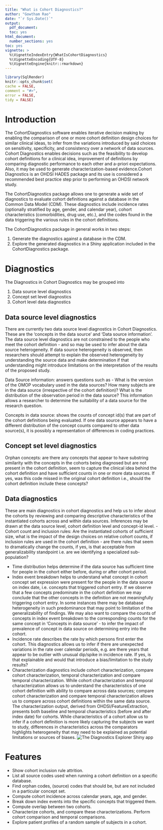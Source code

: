 ```yaml
---
title: "What is Cohort Diagnostics?"
author: "Gowtham Rao"
date: "`r Sys.Date()`"
output:
  pdf_document: 
  toc: yes     
html_document:
  number_sections: yes
toc: yes
vignette: >
  %\VignetteIndexEntry{WhatIsCohortDiagnostics}
  %\VignetteEncoding{UTF-8}    
  %\VignetteEngine{knitr::rmarkdown}
---
```

  
  ```r
library(SqlRender)
knitr::opts_chunk$set(
  cache = FALSE,
  comment = "#>",
  error = FALSE,
  tidy = FALSE)
```

# Introduction

 The CohortDiagnostics software enables iterative decision making by enabling the comparison of one or more cohort definition design choices for similar clinical ideas, to infer from the variations introduced by said choices on sensitivity, specificity, and consistency over a network of data sources. Cohort Diagnostics enables decisions such as the feasibility to develop cohort definitions for a clinical idea, improvement of definitions by comparing diagnostic performance to each other and a-priori expectations. Also, it may be used to generate characterization-based evidence.Cohort Diagnostics is an OHDSI HADES package and its use is considered a recommended best practice step prior to performing an OHDSI network study.

The CohortDiagnostics package allows one to generate a wide set of diagnostics to evaluate cohort definitions against a database in the Common Data Model (CDM). These diagnostics include incidence rates (optionally stratified by age, gender, and calendar year), cohort characteristics (comorbidities, drug use, etc.), and the codes found in the data triggering the various rules in the cohort definitions.

The CohortDiagnostics package in general works in two steps:
  
1. Generate the diagnostics against a database in the CDM.
2. Explore the generated diagnostics in a Shiny application included in the CohortDiagnostics package.

# Diagnostics

The Diagnostics in Cohort Diagnostics may be grouped into

1. Data source level diagnostics
2. Concept set level diagnostics
3. Cohort level data diagnostics

## Data source level diagnostics 
There are currently two data source level diagnostics in Cohort Diagnostics. These are the ‘concepts in the data source’ and ‘Data source information’. The data source level diagnostics are not constrained to the people who meet the cohort definition - and so may be used to infer about the data source heterogeneity. If data source heterogeneity is observed, then researchers should attempt to explain the observed heterogeneity by understanding the source data and make determination if that understanding might introduce limitations on the interpretation of the results of the proposed study.

Data Source information: answers questions such as - What is the version of the OMOP vocabulary used in the data sources? How many subjects are in the data source (irrespective of the cohort definition)? What is the distribution of the observation period in the data source? This information allows a researcher to determine the suitability of a data source for the research question. 

Concepts in data source: shows the counts of concept id(s) that are part of the cohort definitions being evaluated. If one data source appears to have a different distribution of the concept counts compared to other data source(s), it is possibly a representation of differences in coding practices.

## Concept set level diagnostics 
Orphan concepts: are there any concepts that appear to have substring similarity with the concepts in the cohorts being diagnosed but are not present in the cohort definition, seem to capture the clinical idea behind the cohort definition and have sufficient counts in one or more data sources. If yes, was this code missed in the original cohort definition i.e., should the cohort definition include these concepts?

## Data diagnostics
These are main diagnostics in cohort diagnostics and help us to infer about the cohorts by reviewing and comparing descriptive characteristics of the instantiated cohorts across and within data sources. Inferences may be drawn at the data source level, cohort definition level and concept-id level. 
- Cohort count and inclusion rules: Are the instantiated cohorts of sufficient size, what is the impact of the design choices on relative cohort counts, if inclusion rules are used in the cohort definition - are there rules that seem to dramatically change the counts, if yes, is that acceptable from generalizability standpoint i.e. are we identifying a specialized sub-population? 

- Time distribution helps determine if the data source has sufficient time for people in the cohort either before, during or after cohort period.
- Index event breakdown helps to understand what concept in cohort concept set expression were present for the people in the data source on index date, i.e. concepts that triggered cohort entry. If we observe that a few concepts predominate in the cohort definition we may conclude that the other concepts in the definition are not meaningfully triggering cohort entry. In some instances there may be database heterogeneity in such predominance that may point to limitation of the generalizability of findings. We may also want to compare the counts of concepts in index event breakdown to the corresponding counts for the same concept in ‘Concepts in data source’  - to infer the impact of prevalence of concept in data source on determining entry into the cohort.
- Incidence rate describes the rate by which persons first enter the cohort. This diagnostics allows us to infer if there are unexpected variations in the rate over calendar periods, e.g. are there years that appear to be outlier with unusual dip/spike in incidence rate. If yes, is that explainable and would that introduce a bias/limitation to the study results?
- Characterization diagnostics include cohort characterization, compare cohort characterization, temporal characterization and compare temporal characterization. While cohort characterization and temporal characterization allows us to understand the characteristics of one cohort definition with ability to compare across data sources; compare cohort characterization and compare temporal characterization allows us to compare across cohort definitions within the same data source.  The characterization output, derived from OHDSI/FeatureExtraction, presents both baseline and temporal characteristics (before and after index date) for cohorts. While characteristics of a cohort allow us to infer if a cohort definition is more likely capturing the subjects we want to study, differences in characteristics across the comparators highlights heterogeneity that may need to be explained as potential limitations or sources of biases.
![The Diagnostics Explorer Shiny app](shiny.png)





Features
========
- Show cohort inclusion rule attrition. 
- List all source codes used when running a cohort definition on a specific database.
- Find orphan codes, (source) codes that should be, but are not included in a particular concept set.
- Compute cohort incidence across calendar years, age, and gender.
- Break down index events into the specific concepts that triggered them.
- Compute overlap between two cohorts.
- Characterize cohorts, and compare these characterizations. Perform cohort comparison and temporal comparisons. 
- Explore patient profiles of a random sample of subjects in a cohort.